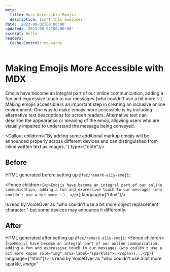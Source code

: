 ```yaml
---
meta:
  title: More Accessible Emojis
  description: Isn't this awesome?
date: '2023-08-02T00:00:00'
updated: '2023-08-02T00:00:00'
excerpt: Hello
headers:
  Cache-Control: no-cache
---
```


# Making Emojis More Accessible with MDX

Emojis have become an integral part of our online communication, adding a fun and expressive touch to our messages (who couldn't use a bit more ✨). Making emojis accessible is an important step in creating an inclusive online environment. One way to make emojis more accessible is by including alternative text descriptions for screen readers. Alternative text can describe the appearance or meaning of the emoji, allowing users who are visually impaired to understand the message being conveyed. 

<Callout children={'By adding some additional markup emojis will be announced properly across different devices and can distinguished from inline written text as images. '} type={"note"}/>

## Before

HTML generated before setting up `@fec/remark-a11y-emoji`:

<Fence children={`<p>Emojis have become an integral part of our online communication, adding a fun and expressive touch to our messages (who couldn't use a bit more ✨). </p>`} language={"html"}/>

Is read by VoiceOver as "who couldn't use a bit more object replacement character " but some devices may announce it differently.

## After 
HTML generated after setting up `@fec/remark-a11y-emoji`:
<Fence children={`<p>Emojis have become an integral part of our online communication, adding a fun and expressive touch to our messages (who couldn't use a bit more <span role="img" aria-label="sparkles">✨</span>)...</p>`} language={"html"}/>
Is read by VoiceOver as "who couldn't use a bit more sparkle, *image*" 
